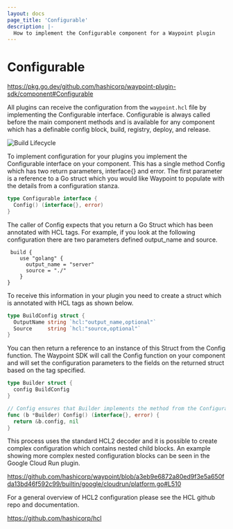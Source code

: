 ```yaml
---
layout: docs
page_title: 'Configurable'
description: |-
  How to implement the Configurable component for a Waypoint plugin
---
```


# Configurable

https://pkg.go.dev/github.com/hashicorp/waypoint-plugin-sdk/component#Configurable

All plugins can receive the configuration from the `waypoint.hcl` file by implementing the Configurable interface.
Configurable is always called before the main component methods and is available for any component which has a
definable config block, build, registry, deploy, and release.

![Build Lifecycle](/img/extending-waypoint/build.png)

To implement configuration for your plugins you implement the Configurable interface on your component. This has a
single method Config which has two return parameters, interface{} and error. The first parameter is a reference
to a Go struct which you would like Waypoint to populate with the details from a configuration stanza.

```go
type Configurable interface {
  Config() (interface{}, error)
}
```

The caller of Config expects that you return a Go Struct which has been annotated with HCL tags. For example, if you
look at the following configuration there are two parameters defined output_name and source.

```hcl
 build {
    use "golang" {
      output_name = "server"
      source = "./"
    }
}
```

To receive this information in your plugin you need to create a struct which is annotated with HCL tags as shown below.

```go
type BuildConfig struct {
  OutputName string `hcl:"output_name,optional"`
  Source     string `hcl:"source,optional"`
}
```

You can then return a reference to an instance of this Struct from the Config function. The Waypoint SDK will call the
Config function on your component and will set the configuration parameters to the fields on the returned struct based
on the tag specified.

```go
type Builder struct {
  config BuildConfig
}

// Config ensures that Builder implements the method from the Configurable interface
func (b *Builder) Config() (interface{}, error) {
  return &b.config, nil
}
```

This process uses the standard HCL2 decoder and it is possible to create complex configuration which contains nested child
blocks. An example showing more complex nested configuration blocks can be seen in the Google Cloud Run plugin.

https://github.com/hashicorp/waypoint/blob/a3eb9e6872a80ed9f3e5a650fda13bd46f592c99/builtin/google/cloudrun/platform.go#L510

For a general overview of HCL2 configuration please see the HCL github repo and documentation.

https://github.com/hashicorp/hcl
